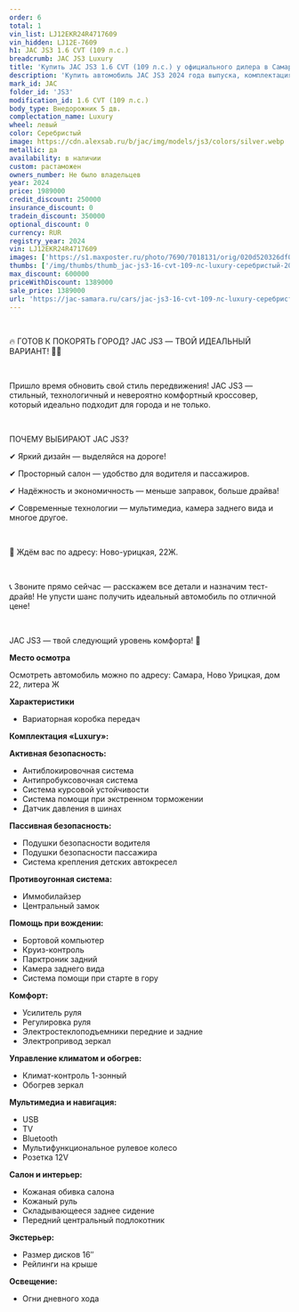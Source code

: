 ```yaml
---
order: 6
total: 1
vin_list: LJ12EKR24R4717609
vin_hidden: LJ12E-7609
h1: JAC JS3 1.6 CVT (109 л.с.)
breadcrumb: JAC JS3 Luxury
title: 'Купить JAC JS3 1.6 CVT (109 л.с.) у официального дилера в Самаре'
description: 'Купить автомобиль JAC JS3 2024 года выпуска, комплектация Luxury, цвет - Серебристый, двигатель - 1.6 CVT (109 л.с.) у официального дилера в г. Самара. Стоимость данного автомобиля JAC JS3 – 1389000'
mark_id: JAC
folder_id: 'JS3'
modification_id: 1.6 CVT (109 л.с.)
body_type: Внедорожник 5 дв.
complectation_name: Luxury
wheel: левый
color: Серебристый
image: https://cdn.alexsab.ru/b/jac/img/models/js3/colors/silver.webp
metallic: да
availability: в наличии
custom: растаможен
owners_number: Не было владельцев
year: 2024
price: 1989000
credit_discount: 250000
insurance_discount: 0
tradein_discount: 350000
optional_discount: 0
currency: RUR
registry_year: 2024
vin: LJ12EKR24R4717609
images: ['https://s1.maxposter.ru/photo/7690/7018131/orig/020d520326df0498eceda733894247a6.jpg?sid=14&148e7f367a337739a455c00a565caca1', 'https://s1.maxposter.ru/photo/7690/7018131/orig/8a5ee6b358ade1c0073ce3cb9c16edd0.jpg?sid=14&148e7f367a337739a455c00a565caca1', 'https://s1.maxposter.ru/photo/7690/7018131/orig/0b1925607f501b842f7de2318a519153.jpg?sid=14&148e7f367a337739a455c00a565caca1', 'https://s1.maxposter.ru/photo/7690/7018131/orig/5ec6ca6ff5479e83d41f1c9b5d495b71.jpg?sid=14&148e7f367a337739a455c00a565caca1', 'https://s1.maxposter.ru/photo/7690/7018131/orig/c21cdae5cb01d848fddfd27c24a030ef.jpg?sid=14&148e7f367a337739a455c00a565caca1', 'https://s1.maxposter.ru/photo/7690/7018131/orig/4a38460b707c0b9af0dbd644df7eebd7.jpg?sid=14&148e7f367a337739a455c00a565caca1', 'https://s1.maxposter.ru/photo/7690/7018131/orig/5ce8ecf16c979c1928e6892b9e4cbfa7.jpg?sid=14&148e7f367a337739a455c00a565caca1', 'https://s1.maxposter.ru/photo/7690/7018131/orig/123baf0b100f63e04535082f56e3dcea.jpg?sid=14&148e7f367a337739a455c00a565caca1', 'https://s1.maxposter.ru/photo/7690/7018131/orig/5578f0bdf0b209e4f030643f3a04865d.jpg?sid=14&148e7f367a337739a455c00a565caca1', 'https://s1.maxposter.ru/photo/7690/7018131/orig/ccfcedd16850775b1b6a84012b73df73.jpg?sid=14&148e7f367a337739a455c00a565caca1', 'https://s1.maxposter.ru/photo/7690/7018131/orig/93e686893875bf66c735ba27facbc31d.jpg?sid=14&148e7f367a337739a455c00a565caca1', 'https://s1.maxposter.ru/photo/7690/7018131/orig/042593e7347b72a9149bb2ce5d2c0bae.jpg?sid=14&148e7f367a337739a455c00a565caca1', 'https://s1.maxposter.ru/photo/7690/7018131/orig/9792159cfd4959ff9009c061afcb746d.jpg?sid=14&148e7f367a337739a455c00a565caca1', 'https://s1.maxposter.ru/photo/7690/7018131/orig/87ee914f5104beb9efdcb49a7dd952ac.jpg?sid=14&148e7f367a337739a455c00a565caca1', 'https://s1.maxposter.ru/photo/7690/7018131/orig/e5943c341814587cc1613702ddc93410.jpg?sid=14&148e7f367a337739a455c00a565caca1', 'https://s1.maxposter.ru/photo/7690/7018131/orig/5271f2c896a77b5f6c3ce8e71a379b90.jpg?sid=14&148e7f367a337739a455c00a565caca1', 'https://s1.maxposter.ru/photo/7690/7018131/orig/0016af2e552b22328eb0977e3aeafcba.jpg?sid=14&148e7f367a337739a455c00a565caca1', 'https://s1.maxposter.ru/photo/7690/7018131/orig/78999cd0fa823a152f32dd6b1db29c63.jpg?sid=14&148e7f367a337739a455c00a565caca1', 'https://s1.maxposter.ru/photo/7690/7018131/orig/843fbb53ae9dfcb3a3dc945d76f2f108.jpg?sid=14&148e7f367a337739a455c00a565caca1', 'https://s1.maxposter.ru/photo/7690/7018131/orig/7c81b7a9dec71d185fbdde818eb34033.jpg?sid=14&148e7f367a337739a455c00a565caca1', 'https://s1.maxposter.ru/photo/7690/7018131/orig/948b4735e238ed985a4b874f43e88f66.jpg?sid=14&148e7f367a337739a455c00a565caca1', 'https://s1.maxposter.ru/photo/7690/7018131/orig/50b26ee2fbe4467be7810bb73e4b961f.jpg?sid=14&148e7f367a337739a455c00a565caca1', 'https://s1.maxposter.ru/photo/7690/7018131/orig/ee7d4e16acb10440351fd6359637fcc6.jpg?sid=14&148e7f367a337739a455c00a565caca1', 'https://s1.maxposter.ru/photo/7690/7018131/orig/2a2cffa1ae3259091edaad798a2b09e1.jpg?sid=14&148e7f367a337739a455c00a565caca1', 'https://s1.maxposter.ru/photo/7690/7018131/orig/34e0befeac64cd0d80e726e123d83589.jpg?sid=14&148e7f367a337739a455c00a565caca1', 'https://s1.maxposter.ru/photo/7690/7018131/orig/ad3364237b0a004cb4398fa9d961606e.jpg?sid=14&148e7f367a337739a455c00a565caca1', 'https://s1.maxposter.ru/photo/7690/7018131/orig/2f822837dc9f1eb722ab96f48c6245a2.jpg?sid=14&148e7f367a337739a455c00a565caca1', 'https://s1.maxposter.ru/photo/7690/7018131/orig/6cc65de77d86bae57cef70b861260630.jpg?sid=14&148e7f367a337739a455c00a565caca1']
thumbs: ['/img/thumbs/thumb_jac-js3-16-cvt-109-лс-luxury-серебристый-2024_247a6_0.webp', '/img/thumbs/thumb_jac-js3-16-cvt-109-лс-luxury-серебристый-2024_6edd0_1.webp', '/img/thumbs/thumb_jac-js3-16-cvt-109-лс-luxury-серебристый-2024_19153_2.webp', '/img/thumbs/thumb_jac-js3-16-cvt-109-лс-luxury-серебристый-2024_95b71_3.webp', '/img/thumbs/thumb_jac-js3-16-cvt-109-лс-luxury-серебристый-2024_030ef_4.webp']
max_discount: 600000
priceWithDiscount: 1389000
sale_price: 1389000
url: 'https://jac-samara.ru/cars/jac-js3-16-cvt-109-лс-luxury-серебристый-2024/'
---
```

<br/>
<p>
 <p>
  🔥 ГОТОВ К ПОКОРЯТЬ ГОРОД? JAC JS3 — ТВОЙ ИДЕАЛЬНЫЙ ВАРИАНТ! 🚗💨
  <br/>
 </p>
 <br/>
 <p>
  Пришло время обновить свой стиль передвижения! JAC JS3 — стильный, технологичный и невероятно комфортный кроссовер, который идеально подходит для города и не только.
  <br/>
 </p>
 <br/>
 <p>
  ПОЧЕМУ ВЫБИРАЮТ JAC JS3?
  <br/>
 </p>
 <p>
  ✔ Яркий дизайн — выделяйся на дороге!
  <br/>
 </p>
 <p>
  ✔ Просторный салон — удобство для водителя и пассажиров.
  <br/>
 </p>
 <p>
  ✔ Надёжность и экономичность — меньше заправок, больше драйва!
  <br/>
 </p>
 <p>
  ✔ Современные технологии — мультимедиа, камера заднего вида и многое другое.
  <br/>
 </p>
 <br/>
 <p>
  📍 Ждём вас по адресу: Ново-урицкая, 22Ж.
  <br/>
 </p>
 <br/>
 <p>
  📞 Звоните прямо сейчас — расскажем все детали и назначим тест-драйв! Не упусти шанс получить идеальный автомобиль по отличной цене!
  <br/>
 </p>
 <br/>
 <p>
  JAC JS3 — твой следующий уровень комфорта! 🚀
 </p>
 <p>
  <strong>
   Место осмотра
  </strong>
 </p>
 <p>
  Осмотреть автомобиль можно по адресу: Самара, Ново Урицкая, дом 22, литера Ж
 </p>
 <p>
  <strong>
   Характеристики
  </strong>
 </p>
 <ul>
  <li>
   Вариаторная коробка передач
  </li>
 </ul>
 <p>
  <strong>
   Комплектация «Luxury»:
  </strong>
 </p>
 <p>
  <strong>
   Активная безопасность:
  </strong>
 </p>
 <ul>
  <li>
   Антиблокировочная система
  </li>
  <li>
   Антипробуксовочная система
  </li>
  <li>
   Система курсовой устойчивости
  </li>
  <li>
   Система помощи при экстренном торможении
  </li>
  <li>
   Датчик давления в шинах
  </li>
 </ul>
 <p>
  <strong>
   Пассивная безопасность:
  </strong>
 </p>
 <ul>
  <li>
   Подушки безопасности водителя
  </li>
  <li>
   Подушки безопасности пассажира
  </li>
  <li>
   Система крепления детских автокресел
  </li>
 </ul>
 <p>
  <strong>
   Противоугонная система:
  </strong>
 </p>
 <ul>
  <li>
   Иммобилайзер
  </li>
  <li>
   Центральный замок
  </li>
 </ul>
 <p>
  <strong>
   Помощь при вождении:
  </strong>
 </p>
 <ul>
  <li>
   Бортовой компьютер
  </li>
  <li>
   Круиз-контроль
  </li>
  <li>
   Парктроник задний
  </li>
  <li>
   Камера заднего вида
  </li>
  <li>
   Система помощи при старте в гору
  </li>
 </ul>
 <p>
  <strong>
   Комфорт:
  </strong>
 </p>
 <ul>
  <li>
   Усилитель руля
  </li>
  <li>
   Регулировка руля
  </li>
  <li>
   Электростеклоподъемники передние и задние
  </li>
  <li>
   Электропривод зеркал
  </li>
 </ul>
 <p>
  <strong>
   Управление климатом и обогрев:
  </strong>
 </p>
 <ul>
  <li>
   Климат-контроль 1-зонный
  </li>
  <li>
   Обогрев зеркал
  </li>
 </ul>
 <p>
  <strong>
   Мультимедиа и навигация:
  </strong>
 </p>
 <ul>
  <li>
   USB
  </li>
  <li>
   TV
  </li>
  <li>
   Bluetooth
  </li>
  <li>
   Мультифункциональное рулевое колесо
  </li>
  <li>
   Розетка 12V
  </li>
 </ul>
 <p>
  <strong>
   Салон и интерьер:
  </strong>
 </p>
 <ul>
  <li>
   Кожаная обивка салона
  </li>
  <li>
   Кожаный руль
  </li>
  <li>
   Складывающееся заднее сидение
  </li>
  <li>
   Передний центральный подлокотник
  </li>
 </ul>
 <p>
  <strong>
   Экстерьер:
  </strong>
 </p>
 <ul>
  <li>
   Размер дисков 16″
  </li>
  <li>
   Рейлинги на крыше
  </li>
 </ul>
 <p>
  <strong>
   Освещение:
  </strong>
 </p>
 <ul>
  <li>
   Огни дневного хода
  </li>
 </ul>
</p>
